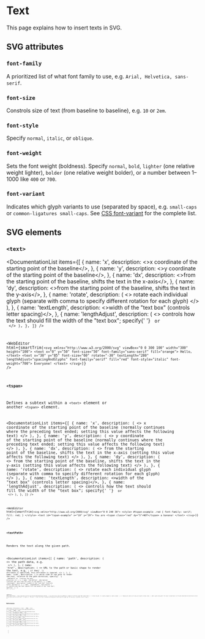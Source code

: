 
# Text

This page explains how to insert texts in SVG.

## SVG attributes

### `font-family`

A prioritized list of what font family to use, e.g. `Arial, Helvetica, sans-serif`.

### `font-size`

Constrols size of text (from baseline to baseline), e.g. `10` or `2em`.

### `font-style`

Specify `normal`, `italic`, or `oblique`.

### `font-weight`

Sets the font weight (boldness). Specify `normal`, `bold`, `lighter` (one relative weight lighter), `bolder` (one relative weight bolder), or a number between 1&ndash;1000 like `400` or `700`.

### `font-variant`

Indicates which glyph variants to use (separated by space), e.g. `small-caps` or `common-ligatures small-caps`. See [CSS font-variant](https://developer.mozilla.org/en-US/docs/Web/CSS/font-variant#values) for the complete list.

## SVG elements

### `<text>`

<DocumentationList
  items={[
    {
      name: 'x',
      description: <>x coordinate of the starting point of the baseline</>,
    },
    {
      name: 'y',
      description: <>y coordinate of the starting point of the baseline</>,
    },
    {
      name: 'dx',
      description: <>from the starting point of the baseline, shifts the text in the x-axis</>,
    },
    {
      name: 'dy',
      description: <>from the starting point of the baseline, shifts the text in the y-axis</>,
    },
    {
      name: 'rotate',
      description: (
        <>
          rotate each individual glyph (separate with comma to specify different rotation for each
          glyph)
        </>
      ),
    },
    {
      name: 'textLength',
      description: <>width of the "text box" (controls letter spacing)</>,
    },
    {
      name: 'lengthAdjust',
      description: (
        <>
          controls how the text should fill the width of the "text box"; specify{' '}
          <Code str="spacing" /> or <Code str="spacingAndGlyphs" />
        </>
      ),
    },
  ]}
/>

<WebEditor
  html={smartTrim(`
    <svg xmlns="http://www.w3.org/2000/svg" viewBox="0 0 300 100" width="300" height="100">
      <text x="0" y="50" font-size="50" font-family="sans-serif" fill="orange">
        Hello,
      </text>
      <text x="30" y="85" font-size="60" rotate="-30" textLength="280" lengthAdjust="spacingAndGlyphs" font-family="serif" fill="red" font-style="italic" font-weight="700">
        Everyone!
      </text>
    </svg>
  `)}
/>

### `<tspan>`

Defines a subtext within a `<text>` element or another `<tspan>` element.

<DocumentationList
  items={[
    {
      name: 'x',
      description: (
        <>
          x coordinate of the starting point of the baseline (normally continues where the preceding
          text ended; setting this value affects the following text)
        </>
      ),
    },
    {
      name: 'y',
      description: (
        <>
          y coordinate of the starting point of the baseline (normally continues where the preceding
          text ended; setting this value affects the following text)
        </>
      ),
    },
    {
      name: 'dx',
      description: (
        <>
          from the starting point of the baseline, shifts the text in the x-axis (setting this value
          affects the following text)
        </>
      ),
    },
    {
      name: 'dy',
      description: (
        <>
          from the starting point of the baseline, shifts the text in the y-axis (setting this value
          affects the following text)
        </>
      ),
    },
    {
      name: 'rotate',
      description: (
        <>
          rotate each individual glyph (separate with comma to specify different rotation for each
          glyph)
        </>
      ),
    },
    {
      name: 'textLength',
      description: <>width of the "text box" (controls letter spacing)</>,
    },
    {
      name: 'lengthAdjust',
      description: (
        <>
          controls how the text should fill the width of the "text box"; specify{' '}
          <Code str="spacing" /> or <Code str="spacingAndGlyphs" />
        </>
      ),
    },
  ]}
/>

<WebEditor
  html={smartTrim(`
    <svg xmlns="http://www.w3.org/2000/svg" viewBox="0 0 240 30">
      <style>
        #tspan-example .red {
          font-family: serif;
          fill: red;
        }
      </style>
      <text id="tspan-example" x="10" y="20">
        You are
        <tspan class="red" dy="5">NOT</tspan>
        a banana!
      </text>
    </svg>
  `)}
/>

### `<textPath>`

Renders the text along the given path.

<DocumentationList
  items={[
    {
      name: 'path',
      description: (
        <>
          the path data, e.g. <Code str="M 10,30 A 20,20 0,0,1 50,30 ..." />
        </>
      ),
    },
    {
      name: 'href',
      description: (
        <>
          URL to the path or basic shape to render the text, e.g. <Code str="#my-path" />; if the{' '}
          <Code str="path" /> attribute is specified, this attribute is ignored.
        </>
      ),
    },
    {
      name: 'side',
      description: (
        <>
          which side of the path to render the text, relative to the path direction; specify{' '}
          <Code str="left" /> (default) or <Code str="right" /> (reverses the path direction)
        </>
      ),
    },
    {
      name: 'startOffset',
      description: <>offsets the text from the start of the path</>,
    },
    {
      name: 'textLength',
      description: <>width of the "text box" (controls letter spacing)</>,
    },
    {
      name: 'lengthAdjust',
      description: (
        <>
          controls how the text should fill the width of the "text box"; specify{' '}
          <Code str="spacing" /> or <Code str="spacingAndGlyphs" />
        </>
      ),
    },
  ]}
/>

<WebEditor
  html={smartTrim(`
    <!-- https://developer.mozilla.org/en-US/docs/Web/SVG/Element/textPath -->
    <svg xmlns="http://www.w3.org/2000/svg" viewBox="0 0 100 100" width="100" height="100">
      <!-- To hide the path, it's usually wrapped in a <defs> element -->
      <!-- Removing the <defs> will show you the path in black stroke -->
      <defs>
        <path id="my-path" fill="none" stroke="black" d="
          M 10,90
          Q 90,90 90,45
          Q 90,10 50,10
          Q 10,10 10,40
          Q 10,70 45,70
          Q 70,70 75,50
        " />
      </defs>
      <!-- The text -->
      <text fill="red">
        <textPath href="#my-path">
          Quick brown fox jumps over the lazy dog.
        </textPath>
      </text>
    </svg>
  `)}
/>

## References

<References
  references={[
    {
      text: '<text> (MDN)',
      link: `https://developer.mozilla.org/en-US/docs/Web/SVG/Element/text`,
    },
    {
      text: '<tspan> (MDN)',
      link: `https://developer.mozilla.org/en-US/docs/Web/SVG/Element/tspan`,
    },
    {
      text: 'lengthAdjust (MDN)',
      link: `https://developer.mozilla.org/en-US/docs/Web/SVG/Attribute/lengthAdjust`,
    },
    {
      text: 'font-family (MDN)',
      link: `https://developer.mozilla.org/en-US/docs/Web/SVG/Attribute/font-family`,
    },
    {
      text: 'font-size (MDN)',
      link: `https://developer.mozilla.org/en-US/docs/Web/SVG/Attribute/font-size`,
    },
    {
      text: 'font-style (MDN)',
      link: `https://developer.mozilla.org/en-US/docs/Web/SVG/Attribute/font-style`,
    },
    {
      text: 'font-weight (MDN)',
      link: `https://developer.mozilla.org/en-US/docs/Web/SVG/Attribute/font-weight`,
    },
    {
      text: 'font-variant (MDN)',
      link: `https://developer.mozilla.org/en-US/docs/Web/SVG/Attribute/font-variant`,
    },
  ]}
></References>

